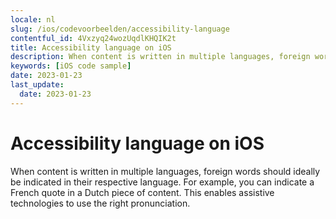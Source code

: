 ```yaml
---
locale: nl
slug: /ios/codevoorbeelden/accessibility-language
contentful_id: 4Vxzyq24wozUqdlKHQIK2t
title: Accessibility language on iOS
description: When content is written in multiple languages, foreign words should ideally be indicated in their respective language.
keywords: [iOS code sample]
date: 2023-01-23
last_update:
  date: 2023-01-23
---
```


# Accessibility language on iOS

When content is written in multiple languages, foreign words should ideally be indicated in their respective language. For example, you can indicate a French quote in a Dutch piece of content. This enables assistive technologies to use the right pronunciation.

<CodeSample id="accessibility-language" locale="nl" platform="ios"/>
